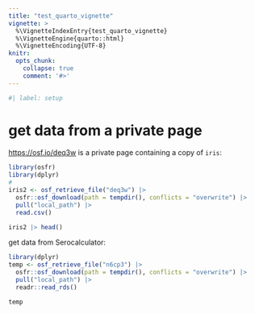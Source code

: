 ```yaml
---
title: "test_quarto_vignette"
vignette: >
  %\VignetteIndexEntry{test_quarto_vignette}
  %\VignetteEngine{quarto::html}
  %\VignetteEncoding{UTF-8}
knitr:
  opts_chunk:
    collapse: true
    comment: '#>'
---
```


```r
#| label: setup

```

# get data from a private page

<https://osf.io/deq3w> is a private page containing a copy of `iris`:

```r
library(osfr)
library(dplyr)
# 
iris2 <- osf_retrieve_file("deq3w") |> 
  osfr::osf_download(path = tempdir(), conflicts = "overwrite") |> 
  pull("local_path") |> 
  read.csv()

iris2 |> head()
```

get data from Serocalculator:

```r

library(dplyr)
temp <- osf_retrieve_file("n6cp3") |> 
  osfr::osf_download(path = tempdir(), conflicts = "overwrite") |> 
  pull("local_path") |> 
  readr::read_rds()

temp

```

